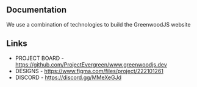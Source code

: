 ## Documentation


We use a combination of technologies to build the GreenwoodJS website

## Links

- PROJECT BOARD - https://github.com/ProjectEvergreen/www.greenwoodjs.dev
- DESIGNS - https://www.figma.com/files/project/222101261
- DISCORD - https://discord.gg/MMeXeGJd

